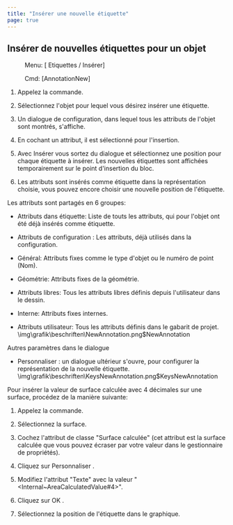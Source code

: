 ```yaml
---
title: "Insérer une nouvelle étiquette"
page: true
---
```

## Ins&#233;rer de nouvelles &#233;tiquettes pour un objet
 <Menu> Menu: [ Etiquettes / Insérer] </Menu> 
 <Menu> Cmd: [AnnotationNew] </Menu> 


1. Appelez la commande.

2. S&#233;lectionnez l&#39;objet pour lequel vous d&#233;sirez ins&#233;rer une &#233;tiquette.

3. Un dialogue de configuration, dans lequel tous les attributs de l&#39;objet sont montr&#233;s, s&#39;affiche.

4. En cochant un attribut, il est s&#233;lectionn&#233; pour l&#39;insertion.

5. Avec <Border>Insérer</Border>  vous sortez du dialogue et s&#233;lectionnez une position pour chaque &#233;tiquette &#224; ins&#233;rer. Les nouvelles &#233;tiquettes sont affich&#233;es temporairement sur le point d&#39;insertion du bloc.

6. Les attributs sont ins&#233;r&#233;s comme &#233;tiquette dans la repr&#233;sentation choisie, vous pouvez encore choisir une nouvelle position de l&#39;&#233;tiquette.




Les attributs sont partag&#233;s en 6 groupes:

- <Bold> Attributs dans &#233;tiquette: </Bold>  Liste de touts les attributs, qui pour l&#39;objet ont &#233;t&#233; d&#233;j&#224; ins&#233;r&#233;s comme &#233;tiquette.

- <Bold> Attributs de configuration </Bold> : Les attributs, d&#233;j&#224; utilis&#233;s dans la configuration.

- <Bold> G&#233;n&#233;ral: </Bold>  Attributs fixes comme le type d&#39;objet ou le num&#233;ro de point (Nom).

- <Bold> G&#233;om&#233;trie: </Bold>  Attributs fixes de la g&#233;om&#233;trie.

- <Bold> Attributs libres: </Bold>  Tous les attributs libres d&#233;finis depuis l&#39;utilisateur dans le dessin.

- <Bold> Interne: </Bold>  Attributs fixes internes.

- <Bold> Attributs utilisateur: </Bold>  Tous les attributs d&#233;finis dans le gabarit de projet.<Image>\img\grafik\beschriften\NewAnnotation.png$NewAnnotation</Image>

 <Bold> Autres param&#232;tres dans le dialogue </Bold> 

- <Border>Personnaliser</Border> : un dialogue ult&#233;rieur s&#39;ouvre, pour configurer la repr&#233;sentation de la nouvelle &#233;tiquette.<Image>\img\grafik\beschriften\KeysNewAnnotation.png$KeysNewAnnotation</Image>

<Info>
Pour ins&#233;rer la valeur de surface calcul&#233;e avec 4 d&#233;cimales sur une surface, proc&#233;dez de la mani&#232;re suivante:

1. Appelez la commande.


2. S&#233;lectionnez la surface.


3. Cochez l&#39;attribut de classe &quot;Surface calcul&#233;e&quot; (cet attribut est la surface calcul&#233;e que vous pouvez &#233;craser par votre valeur dans le gestionnaire de propri&#233;t&#233;s).


4. Cliquez sur <Border>Personnaliser</Border> .


5. Modifiez l&#39;attribut &quot;Texte&quot; avec la valeur &quot;&lt;Internal~AreaCalculatedValue#4&gt;&quot;.


6. Cliquez sur <Border>OK</Border> .


7. S&#233;lectionnez la position de l&#39;&#233;tiquette dans le graphique.




 
</Info>

